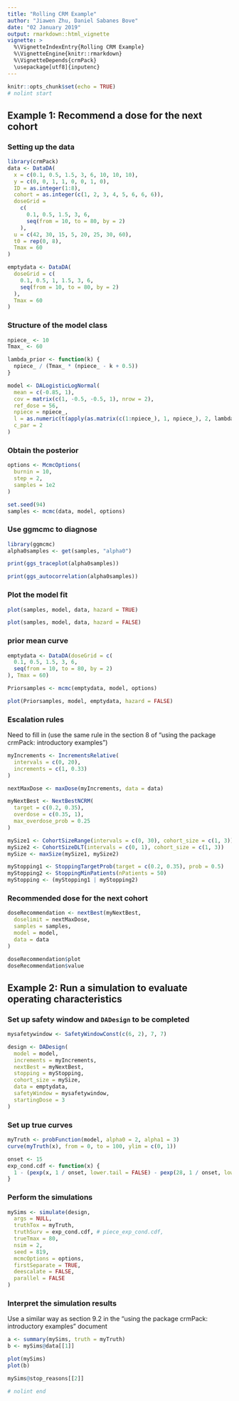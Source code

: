 ```yaml
---
title: "Rolling CRM Example"
author: "Jiawen Zhu, Daniel Sabanes Bove"
date: "02 January 2019"
output: rmarkdown::html_vignette
vignette: >
  %\VignetteIndexEntry{Rolling CRM Example}
  %\VignetteEngine{knitr::rmarkdown}
  %\VignetteDepends{crmPack}
  \usepackage[utf8]{inputenc}
---
```


```r
knitr::opts_chunk$set(echo = TRUE)
# nolint start
```

## Example 1: Recommend a dose for the next cohort

### Setting up the data

```r
library(crmPack)
data <- DataDA(
  x = c(0.1, 0.5, 1.5, 3, 6, 10, 10, 10),
  y = c(0, 0, 1, 1, 0, 0, 1, 0),
  ID = as.integer(1:8),
  cohort = as.integer(c(1, 2, 3, 4, 5, 6, 6, 6)),
  doseGrid =
    c(
      0.1, 0.5, 1.5, 3, 6,
      seq(from = 10, to = 80, by = 2)
    ),
  u = c(42, 30, 15, 5, 20, 25, 30, 60),
  t0 = rep(0, 8),
  Tmax = 60
)

emptydata <- DataDA(
  doseGrid = c(
    0.1, 0.5, 1, 1.5, 3, 6,
    seq(from = 10, to = 80, by = 2)
  ),
  Tmax = 60
)
```

### Structure of the model class

```r
npiece_ <- 10
Tmax_ <- 60

lambda_prior <- function(k) {
  npiece_ / (Tmax_ * (npiece_ - k + 0.5))
}

model <- DALogisticLogNormal(
  mean = c(-0.85, 1),
  cov = matrix(c(1, -0.5, -0.5, 1), nrow = 2),
  ref_dose = 56,
  npiece = npiece_,
  l = as.numeric(t(apply(as.matrix(c(1:npiece_), 1, npiece_), 2, lambda_prior))),
  c_par = 2
)
```

### Obtain the posterior

```r
options <- McmcOptions(
  burnin = 10,
  step = 2,
  samples = 1e2
)

set.seed(94)
samples <- mcmc(data, model, options)
```


### Use ggmcmc to diagnose

```r
library(ggmcmc)
alpha0samples <- get(samples, "alpha0")

print(ggs_traceplot(alpha0samples))
```

```r
print(ggs_autocorrelation(alpha0samples))
```

### Plot the model fit

```r
plot(samples, model, data, hazard = TRUE)
```

```r
plot(samples, model, data, hazard = FALSE)
```


### prior mean curve

```r
emptydata <- DataDA(doseGrid = c(
  0.1, 0.5, 1.5, 3, 6,
  seq(from = 10, to = 80, by = 2)
), Tmax = 60)

Priorsamples <- mcmc(emptydata, model, options)

plot(Priorsamples, model, emptydata, hazard = FALSE)
```


### Escalation rules

Need to fill in (use the same rule in the section 8 of "using the package crmPack: introductory examples")

```r
myIncrements <- IncrementsRelative(
  intervals = c(0, 20),
  increments = c(1, 0.33)
)

nextMaxDose <- maxDose(myIncrements, data = data)

myNextBest <- NextBestNCRM(
  target = c(0.2, 0.35),
  overdose = c(0.35, 1),
  max_overdose_prob = 0.25
)

mySize1 <- CohortSizeRange(intervals = c(0, 30), cohort_size = c(1, 3))
mySize2 <- CohortSizeDLT(intervals = c(0, 1), cohort_size = c(1, 3))
mySize <- maxSize(mySize1, mySize2)

myStopping1 <- StoppingTargetProb(target = c(0.2, 0.35), prob = 0.5)
myStopping2 <- StoppingMinPatients(nPatients = 50)
myStopping <- (myStopping1 | myStopping2)
```

### Recommended dose for the next cohort

```r
doseRecommendation <- nextBest(myNextBest,
  doselimit = nextMaxDose,
  samples = samples,
  model = model,
  data = data
)

doseRecommendation$plot
doseRecommendation$value
```

## Example 2: Run a simulation to evaluate operating characteristics

### Set up safety window and `DADesign` to be completed

```r
mysafetywindow <- SafetyWindowConst(c(6, 2), 7, 7)

design <- DADesign(
  model = model,
  increments = myIncrements,
  nextBest = myNextBest,
  stopping = myStopping,
  cohort_size = mySize,
  data = emptydata,
  safetyWindow = mysafetywindow,
  startingDose = 3
)
```


### Set up true curves

```r
myTruth <- probFunction(model, alpha0 = 2, alpha1 = 3)
curve(myTruth(x), from = 0, to = 100, ylim = c(0, 1))

onset <- 15
exp_cond.cdf <- function(x) {
  1 - (pexp(x, 1 / onset, lower.tail = FALSE) - pexp(28, 1 / onset, lower.tail = FALSE)) / pexp(28, 1 / onset)
}
```


### Perform the simulations

```r
mySims <- simulate(design,
  args = NULL,
  truthTox = myTruth,
  truthSurv = exp_cond.cdf, # piece_exp_cond.cdf,
  trueTmax = 80,
  nsim = 2,
  seed = 819,
  mcmcOptions = options,
  firstSeparate = TRUE,
  deescalate = FALSE,
  parallel = FALSE
)
```


### Interpret the simulation results

Use a similar way as section 9.2 in the "using the package crmPack: introductory examples" document 

```r
a <- summary(mySims, truth = myTruth)
b <- mySims@data[[1]]

plot(mySims)
plot(b)

mySims@stop_reasons[[2]]

# nolint end
```
